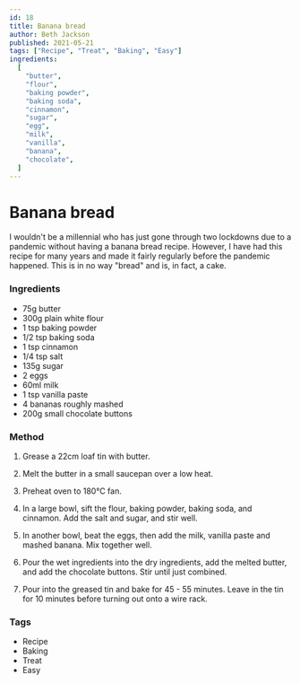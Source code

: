 ```yaml
---
id: 18
title: Banana bread
author: Beth Jackson
published: 2021-05-21
tags: ["Recipe", "Treat", "Baking", "Easy"]
ingredients:
  [
    "butter",
    "flour",
    "baking powder",
    "baking soda",
    "cinnamon",
    "sugar",
    "egg",
    "milk",
    "vanilla",
    "banana",
    "chocolate",
  ]
---
```


# Banana bread

<BlogTextWrapper>

I wouldn't be a millennial who has just gone through two lockdowns due to a pandemic without having a banana bread recipe. However, I have had this recipe for many years and made it fairly regularly before the pandemic happened. This is in no way "bread" and is, in fact, a cake.

</BlogTextWrapper>

<BlogTextWrapper>

### Ingredients

- 75g butter
- 300g plain white flour
- 1 tsp baking powder
- 1/2 tsp baking soda
- 1 tsp cinnamon
- 1/4 tsp salt
- 135g sugar
- 2 eggs
- 60ml milk
- 1 tsp vanilla paste
- 4 bananas roughly mashed
- 200g small chocolate buttons

</BlogTextWrapper>

<BlogTextWrapper>

### Method

1. Grease a 22cm loaf tin with butter.

2. Melt the butter in a small saucepan over a low heat.

3. Preheat oven to 180°C fan.

4. In a large bowl, sift the flour, baking powder, baking soda, and cinnamon. Add the salt and sugar, and stir well.

5. In another bowl, beat the eggs, then add the milk, vanilla paste and mashed banana. Mix together well.

6. Pour the wet ingredients into the dry ingredients, add the melted butter, and add the chocolate buttons. Stir until just combined.

7. Pour into the greased tin and bake for 45 - 55 minutes. Leave in the tin for 10 minutes before turning out onto a wire rack.

<Timer inputHours={0} inputMinutes={55} inputSeconds={0} />

</BlogTextWrapper>

<BlogTextWrapper>

### Tags

- Recipe
- Baking
- Treat
- Easy

</BlogTextWrapper>

